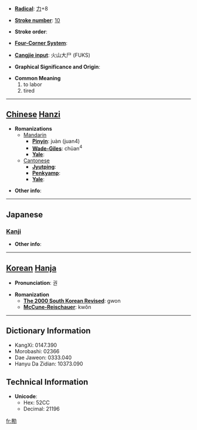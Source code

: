 * '''[[Wiktionary:Chinese radical index| Radical]]''': [[Wiktionary:Chinese radical index 力|力]]+8

* '''[[Wiktionary:Chinese total strokes index|Stroke number]]''': [[Wiktionary:Chinese total strokes index 10|10]]

* '''Stroke order''': 

* '''[[Wiktionary:Chinese four corner index|Four-Corner System]]''': 

* '''[[Wiktionary:Chinese Cangjie index|Cangjie input]]''': 火山大尸 (FUKS)

* '''Graphical Significance and Origin''': 

* '''Common Meaning'''
*#to labor
*# tired


----

== [[Chinese]] [[Hanzi]] ==

* '''Romanizations'''
** [[Mandarin]]
*** '''[[Pinyin]]''': juàn (juan4)
*** '''[[Wade-Giles]]''': chüan<sup>4</sup>
*** '''[[Yale]]''': 
**[[Cantonese]]
***'''[[Jyutping]]''':
***'''[[Penkyamp]]''': 
***'''[[Yale]]''': 

* '''Other info''': 

----

==Japanese==
===[[Kanji]]===
{{kanji|on readings=[[けん]] (ken), [[かん]] (kan), [[げん]] (gen)|kun readings=[[つとめる]] (tsutomeru), [[うむ]] (umu)}}

* '''Other info''':  

----

== [[Korean]] [[Hanja]] ==

* '''Pronunciation''': 권

* '''Romanization'''
** '''[[The 2000 South Korean Revised Romanization|The 2000 South Korean Revised]]''': gwon
** '''[[McCune-Reischauer]]''': kwŏn

----

== Dictionary Information ==

* KangXi: 0147.390
* Morobashi: 02366
* Dae Jaweon: 0333.040
* Hanyu Da Zidian: 10373.090

== Technical Information ==

* '''Unicode''':
** Hex: 52CC
** Decimal: 21196

[[fr:勌]]